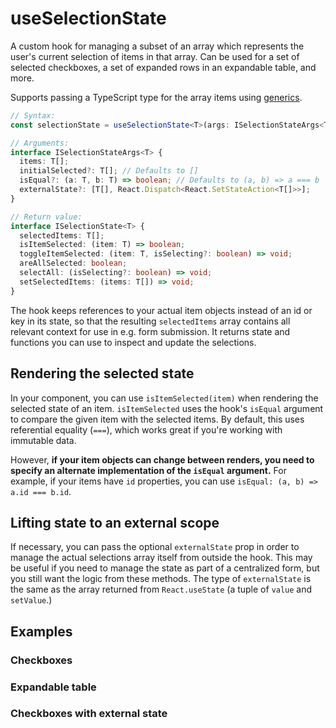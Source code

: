 
<Meta title="Hooks/useSelectionState" component={useSelectionState} />

# useSelectionState

A custom hook for managing a subset of an array which represents the user's current selection of items in that array.
Can be used for a set of selected checkboxes, a set of expanded rows in an expandable table, and more.

Supports passing a TypeScript type for the array items using [generics](https://www.typescriptlang.org/docs/handbook/generics.html).

<!-- Not sure if there is a way to pull in this signature from the source automatically, that'd be better -->

```ts
// Syntax:
const selectionState = useSelectionState<T>(args: ISelectionStateArgs<T>);

// Arguments:
interface ISelectionStateArgs<T> {
  items: T[];
  initialSelected?: T[]; // Defaults to []
  isEqual?: (a: T, b: T) => boolean; // Defaults to (a, b) => a === b
  externalState?: [T[], React.Dispatch<React.SetStateAction<T[]>>];
}

// Return value:
interface ISelectionState<T> {
  selectedItems: T[];
  isItemSelected: (item: T) => boolean;
  toggleItemSelected: (item: T, isSelecting?: boolean) => void;
  areAllSelected: boolean;
  selectAll: (isSelecting?: boolean) => void;
  setSelectedItems: (items: T[]) => void;
}
```

The hook keeps references to your actual item objects instead of an id or key in its state, so that the
resulting `selectedItems` array contains all relevant context for use in e.g. form submission.
It returns state and functions you can use to inspect and update the selections.

## Rendering the selected state

In your component, you can use `isItemSelected(item)` when rendering the selected state of an item.
`isItemSelected` uses the hook's `isEqual` argument to compare the given item with the selected items.
By default, this uses referential equality (`===`), which works great if you're working with immutable data.

However, **if your item objects can change between renders, you need to specify an alternate implementation of the `isEqual` argument.**
For example, if your items have `id` properties, you can use `isEqual: (a, b) => a.id === b.id`.

## Lifting state to an external scope

If necessary, you can pass the optional `externalState` prop in order to manage the actual selections array itself from outside the hook.
This may be useful if you need to manage the state as part of a centralized form, but you still want the logic from these methods.
The type of `externalState` is the same as the array returned from `React.useState` (a tuple of `value` and `setValue`.)

## Examples

### Checkboxes

<Canvas>
  <Story story={Checkboxes} />
</Canvas>

### Expandable table

<Canvas>
  <Story story={ExpandableTable} />
</Canvas>

### Checkboxes with external state

<Canvas>
  <Story story={ExternalState} />
</Canvas>

<GithubLink path="src/hooks/useSelectionState/useSelectionState.ts" />
